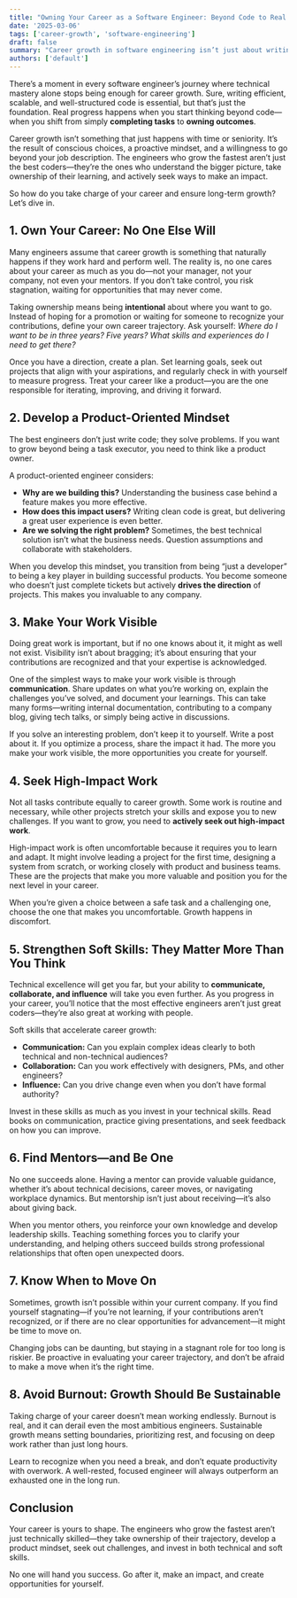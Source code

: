 ```yaml
---
title: "Owning Your Career as a Software Engineer: Beyond Code to Real Impact"
date: '2025-03-06'
tags: ['career-growth', 'software-engineering']
draft: false
summary: "Career growth in software engineering isn’t just about writing better code—it’s about taking ownership of your trajectory and focusing on real-world impact."
authors: ['default']
---
```


There’s a moment in every software engineer’s journey where technical mastery alone stops being enough for career growth. Sure, writing efficient, scalable, and well-structured code is essential, but that’s just the foundation. Real progress happens when you start thinking beyond code—when you shift from simply **completing tasks** to **owning outcomes**.

Career growth isn’t something that just happens with time or seniority. It’s the result of conscious choices, a proactive mindset, and a willingness to go beyond your job description. The engineers who grow the fastest aren’t just the best coders—they’re the ones who understand the bigger picture, take ownership of their learning, and actively seek ways to make an impact.

So how do you take charge of your career and ensure long-term growth? Let’s dive in.

## 1. Own Your Career: No One Else Will

Many engineers assume that career growth is something that naturally happens if they work hard and perform well. The reality is, no one cares about your career as much as you do—not your manager, not your company, not even your mentors. If you don’t take control, you risk stagnation, waiting for opportunities that may never come.

Taking ownership means being **intentional** about where you want to go. Instead of hoping for a promotion or waiting for someone to recognize your contributions, define your own career trajectory. Ask yourself: *Where do I want to be in three years? Five years? What skills and experiences do I need to get there?*

Once you have a direction, create a plan. Set learning goals, seek out projects that align with your aspirations, and regularly check in with yourself to measure progress. Treat your career like a product—you are the one responsible for iterating, improving, and driving it forward.

## 2. Develop a Product-Oriented Mindset

The best engineers don’t just write code; they solve problems. If you want to grow beyond being a task executor, you need to think like a product owner.

A product-oriented engineer considers:
- **Why are we building this?** Understanding the business case behind a feature makes you more effective.
- **How does this impact users?** Writing clean code is great, but delivering a great user experience is even better.
- **Are we solving the right problem?** Sometimes, the best technical solution isn’t what the business needs. Question assumptions and collaborate with stakeholders.

When you develop this mindset, you transition from being “just a developer” to being a key player in building successful products. You become someone who doesn’t just complete tickets but actively **drives the direction** of projects. This makes you invaluable to any company.

## 3. Make Your Work Visible

Doing great work is important, but if no one knows about it, it might as well not exist. Visibility isn’t about bragging; it’s about ensuring that your contributions are recognized and that your expertise is acknowledged.

One of the simplest ways to make your work visible is through **communication**. Share updates on what you’re working on, explain the challenges you’ve solved, and document your learnings. This can take many forms—writing internal documentation, contributing to a company blog, giving tech talks, or simply being active in discussions.

If you solve an interesting problem, don’t keep it to yourself. Write a post about it. If you optimize a process, share the impact it had. The more you make your work visible, the more opportunities you create for yourself.

## 4. Seek High-Impact Work

Not all tasks contribute equally to career growth. Some work is routine and necessary, while other projects stretch your skills and expose you to new challenges. If you want to grow, you need to **actively seek out high-impact work**.

High-impact work is often uncomfortable because it requires you to learn and adapt. It might involve leading a project for the first time, designing a system from scratch, or working closely with product and business teams. These are the projects that make you more valuable and position you for the next level in your career.

When you’re given a choice between a safe task and a challenging one, choose the one that makes you uncomfortable. Growth happens in discomfort.

## 5. Strengthen Soft Skills: They Matter More Than You Think

Technical excellence will get you far, but your ability to **communicate, collaborate, and influence** will take you even further. As you progress in your career, you’ll notice that the most effective engineers aren’t just great coders—they’re also great at working with people.

Soft skills that accelerate career growth:
- **Communication:** Can you explain complex ideas clearly to both technical and non-technical audiences?
- **Collaboration:** Can you work effectively with designers, PMs, and other engineers?
- **Influence:** Can you drive change even when you don’t have formal authority?

Invest in these skills as much as you invest in your technical skills. Read books on communication, practice giving presentations, and seek feedback on how you can improve.

## 6. Find Mentors—and Be One

No one succeeds alone. Having a mentor can provide valuable guidance, whether it’s about technical decisions, career moves, or navigating workplace dynamics. But mentorship isn’t just about receiving—it’s also about giving back.

When you mentor others, you reinforce your own knowledge and develop leadership skills. Teaching something forces you to clarify your understanding, and helping others succeed builds strong professional relationships that often open unexpected doors.

## 7. Know When to Move On

Sometimes, growth isn’t possible within your current company. If you find yourself stagnating—if you’re not learning, if your contributions aren’t recognized, or if there are no clear opportunities for advancement—it might be time to move on.

Changing jobs can be daunting, but staying in a stagnant role for too long is riskier. Be proactive in evaluating your career trajectory, and don’t be afraid to make a move when it’s the right time.

## 8. Avoid Burnout: Growth Should Be Sustainable

Taking charge of your career doesn’t mean working endlessly. Burnout is real, and it can derail even the most ambitious engineers. Sustainable growth means setting boundaries, prioritizing rest, and focusing on deep work rather than just long hours.

Learn to recognize when you need a break, and don’t equate productivity with overwork. A well-rested, focused engineer will always outperform an exhausted one in the long run.

## Conclusion

Your career is yours to shape. The engineers who grow the fastest aren’t just technically skilled—they take ownership of their trajectory, develop a product mindset, seek out challenges, and invest in both technical and soft skills.

No one will hand you success. Go after it, make an impact, and create opportunities for yourself.

